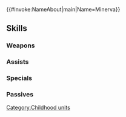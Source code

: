 {{#invoke:NameAbout|main|Name=Minerva}}{{HeroPage Tabs}}
{{Hero Infobox
|Name=Minerva
|Title=Princess-Knight
|WeaponType=Green Axe
|Origin=Fire Emblem: Mystery of the Emblem
|Gender=Female
|MoveType=Flying
|actorJP=佐倉綾音
|actorEN=Cindy Robinson
|artist=めか
|additionDate=April 20, 2020
|releaseDate=April 21, 2020
|TagID=幼少ミネルバ
|InternalID=513
|Properties=tempest,limited,specDisplay
|cv1=1
|cv2=400200
|description=Eldest princess of Macedon. Devoted to her military training so she might one day rule the kingdom with her brother Michalis. Appears in Fire Emblem: Mystery of the Emblem.
}}
{{Stats Page
|Lv1HP=18|Lv1ATK=8|Lv1SPD=9|Lv1DEF=11|Lv1RES=4
|GRHP=50|GRATK=65|GRSPD=65|GRDEF=55|GRRES=35
}}
==Skills==
===Weapons===
{{Weapons Table
|weapon1=Iron Axe
|weapon1Default=1
|weapon1Unlock=1
|weapon2=Steel Axe
|weapon2Default=2
|weapon2Unlock=2
|weapon3=Silver Axe
|weapon3Default=4
|weapon3Unlock=3
|weapon4=Dragoon Axe
|weapon4Default=5
|weapon4Unlock=5
}}
===Assists===
{{Assists Table
}}
===Specials===
{{Specials Table
|special1=Dragon Gaze
|special1Default=4
|special1Unlock=3
|special2=Draconic Aura
|special2Default=
|special2Unlock=4
}}
===Passives===
{{Passives Table
|passiveA1=Dragoon Shield
|passiveA1Unlock=5
|passiveB1=Flier Formation 1
|passiveB2=Flier Formation 2
|passiveB3=Flier Formation 3
|passiveB1Unlock=1
|passiveB2Unlock=2
|passiveB3Unlock=4
}}
{{Heroes Navbox}}
[[Category:Childhood units]]